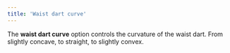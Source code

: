 ```yaml
---
title: 'Waist dart curve'
---
```


<!-- ![The effect of the bust dart curve option on the pattern](sample.png) -->

The **waist dart curve** option controls the curvature of the waist dart.
From slightly concave, to straight, to slightly convex.
